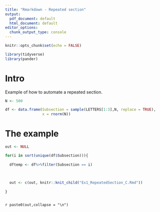 ```yaml
---
title: "Rmarkdown - Repeated section"
output:
  pdf_document: default
  html_document: default
editor_options:
  chunk_output_type: console
---
```


```r
knitr::opts_chunk$set(echo = FALSE)

library(tidyverse)
library(pander)

```


# Intro

Example of how to automate a repeated section.

```r

N <- 500

df <- data.frame(Subsection = sample(LETTERS[1:3],N, replace = TRUE),
                 x = rnorm(N))

```


# The example

```r

out <- NULL

for(i in sort(unique(df$Subsection))){
  
  dftemp <- df%>%filter(Subsection == i)
  
  
  
  out <- c(out, knitr::knit_child("Ex1_RepeatedSection_C.Rmd"))
  
}



```

`r paste0(out,collapse = "\n")`
